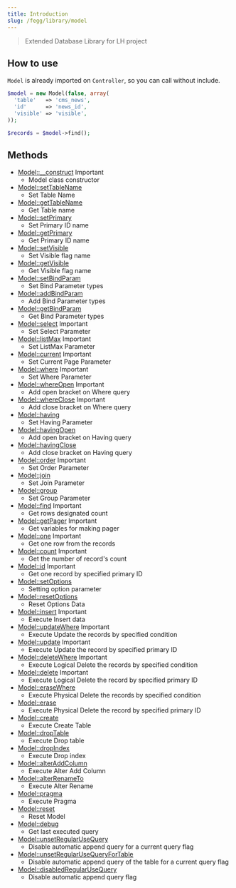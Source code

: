 ```yaml
---
title: Introduction
slug: /fegg/library/model
---
```



> Extended Database Library for LH project


## How to use

`Model` is already imported on `Controller`, so you can call without include.

```php title="Controller"
$model = new Model(false, array(
  'table'   => 'cms_news',
  'id'      => 'news_id',
  'visible' => 'visible',
));

$records = $model->find();
```


## Methods

* [Model::__construct](/docs/fegg/library/model/methods/construct) <Badge color="yellow">Important</Badge>
  * Model class constructor
* [Model::setTableName](/docs/fegg/library/model/methods/settablename)
  * Set Table Name
* [Model::getTableName](/docs/fegg/library/model/methods/gettablename)
  * Get Table name
* [Model::setPrimary](/docs/fegg/library/model/methods/setprimary)
  * Set Primary ID name
* [Model::getPrimary](/docs/fegg/library/model/methods/getprimary)
  * Get Primary ID name
* [Model::setVisible](/docs/fegg/library/model/methods/setvisible)
  * Set Visible flag name
* [Model::getVisible](/docs/fegg/library/model/methods/getvisible)
  * Get Visible flag name
* [Model::setBindParam](/docs/fegg/library/model/methods/setbindparam)
  * Set Bind Parameter types
* [Model::addBindParam](/docs/fegg/library/model/methods/addbindparam)
  * Add Bind Parameter types
* [Model::getBindParam](/docs/fegg/library/model/methods/getbindparam)
  * Get Bind Parameter types
* [Model::select](/docs/fegg/library/model/methods/select) <Badge color="yellow">Important</Badge>
  * Set Select Parameter
* [Model::listMax](/docs/fegg/library/model/methods/listmax) <Badge color="yellow">Important</Badge>
  * Set ListMax Parameter
* [Model::current](/docs/fegg/library/model/methods/current) <Badge color="yellow">Important</Badge>
  * Set Current Page Parameter
* [Model::where](/docs/fegg/library/model/methods/where) <Badge color="yellow">Important</Badge>
  * Set Where Parameter
* [Model::whereOpen](/docs/fegg/library/model/methods/whereopen) <Badge color="yellow">Important</Badge>
  * Add open bracket on Where query
* [Model::whereClose](/docs/fegg/library/model/methods/whereclose) <Badge color="yellow">Important</Badge>
  * Add close bracket on Where query
* [Model::having](/docs/fegg/library/model/methods/having)
  * Set Having Parameter
* [Model::havingOpen](/docs/fegg/library/model/methods/havingopen)
  * Add open bracket on Having query
* [Model::havingClose](/docs/fegg/library/model/methods/havingclose)
  * Add close bracket on Having query
* [Model::order](/docs/fegg/library/model/methods/order) <Badge color="yellow">Important</Badge>
  * Set Order Parameter
* [Model::join](/docs/fegg/library/model/methods/join)
  * Set Join Parameter
* [Model::group](/docs/fegg/library/model/methods/group)
  * Set Group Parameter
* [Model::find](/docs/fegg/library/model/methods/find) <Badge color="yellow">Important</Badge>
  * Get rows designated count
* [Model::getPager](/docs/fegg/library/model/methods/getpager) <Badge color="yellow">Important</Badge>
  * Get variables for making pager
* [Model::one](/docs/fegg/library/model/methods/one) <Badge color="yellow">Important</Badge>
  * Get one row from the records
* [Model::count](/docs/fegg/library/model/methods/count) <Badge color="yellow">Important</Badge>
  * Get the number of record's count
* [Model::id](/docs/fegg/library/model/methods/id) <Badge color="yellow">Important</Badge>
  * Get one record by specified primary ID
* [Model::setOptions](/docs/fegg/library/model/methods/setoptions)
  * Setting option parameter
* [Model::resetOptions](/docs/fegg/library/model/methods/resetoptions)
  * Reset Options Data
* [Model::insert](/docs/fegg/library/model/methods/insert) <Badge color="yellow">Important</Badge>
  * Execute Insert data
* [Model::updateWhere](/docs/fegg/library/model/methods/updatewhere) <Badge color="yellow">Important</Badge>
  * Execute Update the records by specified condition
* [Model::update](/docs/fegg/library/model/methods/update) <Badge color="yellow">Important</Badge>
  * Execute Update the record by specified primary ID
* [Model::deleteWhere](/docs/fegg/library/model/methods/deletewhere) <Badge color="yellow">Important</Badge>
  * Execute Logical Delete the records by specified condition
* [Model::delete](/docs/fegg/library/model/methods/delete) <Badge color="yellow">Important</Badge>
  * Execute Logical Delete the record by specified primary ID
* [Model::eraseWhere](/docs/fegg/library/model/methods/erasewhere)
  * Execute Physical Delete the records by specified condition
* [Model::erase](/docs/fegg/library/model/methods/erase)
  * Execute Physical Delete the record by specified primary ID
* [Model::create](/docs/fegg/library/model/methods/create)
  * Execute Create Table
* [Model::dropTable](/docs/fegg/library/model/methods/droptable)
  * Execute Drop table
* [Model::dropIndex](/docs/fegg/library/model/methods/dropindex)
  * Execute Drop index
* [Model::alterAddColumn](/docs/fegg/library/model/methods/alteraddcolumn)
  * Execute Alter Add Column
* [Model::alterRenameTo](/docs/fegg/library/model/methods/alterrenameto)
  * Execute Alter Rename
* [Model::pragma](/docs/fegg/library/model/methods/pragma)
  * Execute Pragma
* [Model::reset](/docs/fegg/library/model/methods/reset)
  * Reset Model
* [Model::debug](/docs/fegg/library/model/methods/debug)
  * Get last executed query
* [Model::unsetRegularUseQuery](/docs/fegg/library/model/methods/unsetregularusequery)
  * Disable automatic append query for a current query flag
* [Model::unsetRegularUseQueryForTable](/docs/fegg/library/model/methods/unsetregularusequeryfortable)
  * Disable automatic append query of the table for a current query flag
* [Model::disabledRegularUseQuery](/docs/fegg/library/model/methods/disabledregularusequery)
  * Disable automatic append query flag


